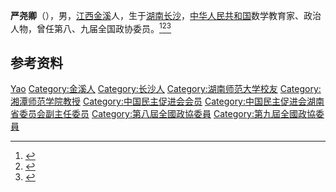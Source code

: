 '''严尧卿'''（{{bd|1943年|1月2日|}}），男，[[江西|江西]][[金溪|金溪]]人，生于[[湖南|湖南]][[长沙|长沙]]，[[中华人民共和国|中华人民共和国]]数学教育家、政治人物，曾任第八、九届全国政协委员。<ref>{{Cite book|title=历届全国政协委员人名辞典|author=|publisher=中国国际广播出版社|year=1996|isbn=9787507813746|location=北京|pages=}}</ref><ref>{{Cite book|title=中华人民共和国职官志|author=何虎生, 李耀东, 向常福主编|publisher=中国社会出版社|year=2003|isbn=9787800883934|location=北京|pages=}}</ref><ref>{{Cite web|title=中国民主促进会湖南省第三届委员会专职副主任委员兼秘书长、第四届委员会副主任委员 严尧卿|url=http://www.hunanmj.org.cn/articles/2143/2017-6/34246.html|accessdate=2021-02-14|work=中国民主促进会湖南省委员会}}</ref>

== 参考资料 ==
{{reflist}}

{{Authority control}}
{{DEFAULTSORT:Yan严}}
[[Category:严姓|Yao]]
[[Category:金溪人|Category:金溪人]]
[[Category:长沙人|Category:长沙人]]
[[Category:湖南师范大学校友|Category:湖南师范大学校友]]
[[Category:湘潭师范学院教授|Category:湘潭师范学院教授]]
[[Category:中国民主促进会会员|Category:中国民主促进会会员]]
[[Category:中国民主促进会湖南省委员会副主任委员|Category:中国民主促进会湖南省委员会副主任委员]]
[[Category:第八屆全國政協委員|Category:第八屆全國政協委員]]
[[Category:第九屆全國政協委員|Category:第九屆全國政協委員]]

{{中国人物小作品}}